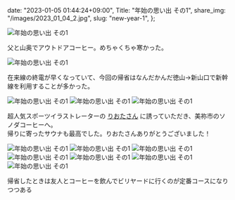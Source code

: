   date: "2023-01-05 01:44:24+09:00",
  Title: "年始の思い出 その1",
  share_img: "/images/2023_01_04_2.jpg",
  slug: "new-year-1",
};

![年始の思い出 その1](/images/2023_01_03_2.jpg)

<span className="caption">
  父と山奥でアウトドアコーヒー。めちゃくちゃ寒かった。
</span>

![年始の思い出 その1](/images/2023_01_03_1.jpg)

<span className="caption">
  在来線の終電が早くなっていて、今回の帰省はなんだかんだ徳山→新山口で新幹線を利用することが多かった。
</span>

![年始の思い出 その1](/images/2023_01_04_1.jpg)
![年始の思い出 その1](/images/2023_01_04_2.jpg)
![年始の思い出 その1](/images/2023_01_04_3.jpg)

<span className="caption">
  超人気スポーツイラストレーターの
  <a href="https://riota-illust.com">りおたさん</a>
  に誘っていただき、美祢市のソノダコーヒーへ。
  <br />
  帰りに寄ったサウナも最高でした。りおたさんありがとうございました！
</span>

![年始の思い出 その1](/images/2023_01_05_1.jpg)
![年始の思い出 その1](/images/2023_01_05_2.jpg)
![年始の思い出 その1](/images/2023_01_05_3.jpg)
![年始の思い出 その1](/images/2023_01_05_4.jpg)
![年始の思い出 その1](/images/2023_01_05_5.jpg)
![年始の思い出 その1](/images/2023_01_05_6.jpg)
![年始の思い出 その1](/images/2023_01_05_7.jpg)

<span className="caption">
  帰省したときは友人とコーヒーを飲んでビリヤードに行くのが定番コースになりつつある
</span>

